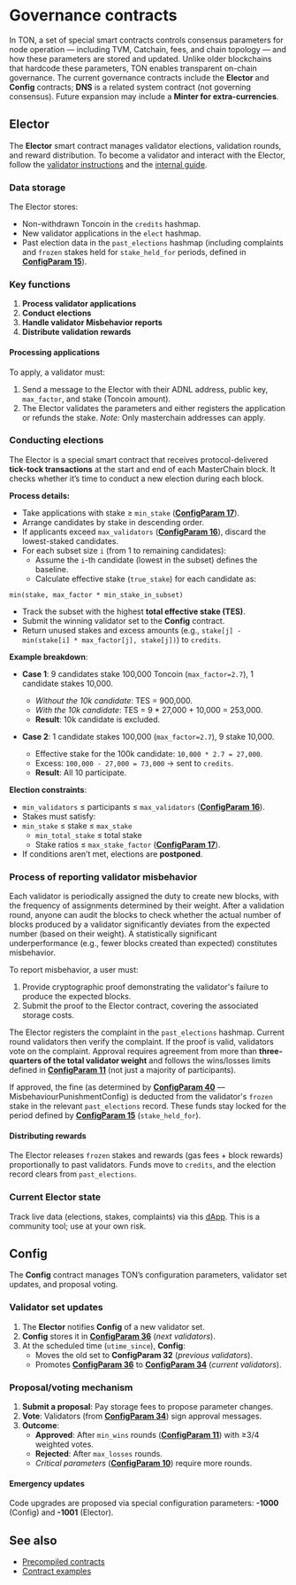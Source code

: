 
# Governance contracts

In TON, a set of special smart contracts controls consensus parameters for node operation — including TVM, Catchain, fees, and chain topology — and how these parameters are stored and updated. Unlike older blockchains that hardcode these parameters, TON enables transparent on-chain governance. The current governance contracts include the **Elector** and **Config** contracts; **DNS** is a related system contract (not governing consensus). Future expansion may include a **Minter for extra-currencies**.

## Elector

The **Elector** smart contract manages validator elections, validation rounds, and reward distribution. To become a validator and interact with the Elector, follow the [validator instructions](https://ton.org/validators) and the [internal guide](/v3/guidelines/nodes/running-nodes/validator-node).

### Data storage

The Elector stores:

- Non-withdrawn Toncoin in the `credits` hashmap.
- New validator applications in the `elect` hashmap.
- Past election data in the `past_elections` hashmap (including complaints and `frozen` stakes held for `stake_held_for` periods, defined in [**ConfigParam 15**](/v3/documentation/network/config-params/overview#param-15)).

### Key functions

1. **Process validator applications**
2. **Conduct elections**
3. **Handle validator Misbehavior reports**
4. **Distribute validation rewards**

#### Processing applications

To apply, a validator must:

1. Send a message to the Elector with their ADNL address, public key, `max_factor`, and stake (Toncoin amount).
2. The Elector validates the parameters and either registers the application or refunds the stake.
_Note:_ Only masterchain addresses can apply.

### Conducting elections

The Elector is a special smart contract that receives protocol-delivered **tick‑tock transactions** at the start and end of each MasterChain block. It checks whether it’s time to conduct a new election during each block.

**Process details:**

- Take applications with stake ≥ `min_stake` ([**ConfigParam 17**](/v3/documentation/network/config-params/overview#param-17)).
- Arrange candidates by stake in descending order.
- If applicants exceed `max_validators` ([**ConfigParam 16**](/v3/documentation/network/config-params/overview#param-16)), discard the lowest-staked candidates.
- For each subset size `i` (from 1 to remaining candidates):
  - Assume the `i`-th candidate (lowest in the subset) defines the baseline.
  - Calculate effective stake (`true_stake`) for each candidate as:

```text
min(stake, max_factor * min_stake_in_subset)
```

- Track the subset with the highest **total effective stake (TES)**.
- Submit the winning validator set to the **Config** contract.
- Return unused stakes and excess amounts (e.g., `stake[j] - min(stake[i] * max_factor[j], stake[j])`) to `credits`.

**Example breakdown**:

- **Case 1**: 9 candidates stake 100,000 Toncoin (`max_factor=2.7`), 1 candidate stakes 10,000.

  - _Without the 10k candidate_: TES = 900,000.
  - _With the 10k candidate_: TES = 9 \* 27,000 + 10,000 = 253,000.
  - **Result**: 10k candidate is excluded.

- **Case 2**: 1 candidate stakes 100,000 (`max_factor=2.7`), 9 stake 10,000.
  - Effective stake for the 100k candidate: `10,000 * 2.7 = 27,000`.
  - Excess: `100,000 - 27,000 = 73,000` → sent to `credits`.
  - **Result**: All 10 participate.

**Election constraints**:

- `min_validators` ≤ participants ≤ `max_validators` ([**ConfigParam 16**](/v3/documentation/network/config-params/overview#param-16)).
- Stakes must satisfy:
- `min_stake` ≤ stake ≤ `max_stake`
  - `min_total_stake` ≤ total stake
  - Stake ratios ≤ `max_stake_factor` ([**ConfigParam 17**](/v3/documentation/network/config-params/overview#param-17)).
- If conditions aren’t met, elections are **postponed**.

### Process of reporting validator misbehavior

Each validator is periodically assigned the duty to create new blocks, with the frequency of assignments determined by their weight. After a validation round, anyone can audit the blocks to check whether the actual number of blocks produced by a validator significantly deviates from the expected number (based on their weight). A statistically significant underperformance (e.g., fewer blocks created than expected) constitutes misbehavior.

To report misbehavior, a user must:

1. Provide cryptographic proof demonstrating the validator's failure to produce the expected blocks.
2. Submit the proof to the Elector contract, covering the associated storage costs.

The Elector registers the complaint in the `past_elections` hashmap. Current round validators then verify the complaint. If the proof is valid, validators vote on the complaint. Approval requires agreement from more than **three-quarters of the total validator weight** and follows the wins/losses limits defined in [**ConfigParam 11**](/v3/documentation/network/config-params/overview#param-11) (not just a majority of participants).

If approved, the fine (as determined by [**ConfigParam 40**](/v3/documentation/network/config-params/overview#param-40) — MisbehaviourPunishmentConfig) is deducted from the validator's `frozen` stake in the relevant `past_elections` record. These funds stay locked for the period defined by [**ConfigParam 15**](/v3/documentation/network/config-params/overview#param-15) (`stake_held_for`).

#### Distributing rewards

The Elector releases `frozen` stakes and rewards (gas fees + block rewards) proportionally to past validators. Funds move to `credits`, and the election record clears from `past_elections`.

### Current Elector state

Track live data (elections, stakes, complaints) via this [dApp](https://1ixi1.github.io/elector/). This is a community tool; use at your own risk.

## Config

The **Config** contract manages TON’s configuration parameters, validator set updates, and proposal voting.

### Validator set updates

1. The **Elector** notifies **Config** of a new validator set.
2. **Config** stores it in [**ConfigParam 36**](/v3/documentation/network/config-params/overview#param-32-34-and-36) (_next validators_).
3. At the scheduled time (`utime_since`), **Config**:
   - Moves the old set to **ConfigParam 32** (_previous validators_).
   - Promotes [**ConfigParam 36**](/v3/documentation/network/config-params/overview#param-32-34-and-36) to [**ConfigParam 34**](/v3/documentation/network/config-params/overview#param-32-34-and-36) (_current validators_).

### Proposal/voting mechanism

1. **Submit a proposal**: Pay storage fees to propose parameter changes.
2. **Vote**: Validators (from [**ConfigParam 34**](/v3/documentation/network/config-params/overview#param-32-34-and-36)) sign approval messages.
3. **Outcome**:
   - **Approved**: After `min_wins` rounds ([**ConfigParam 11**](/v3/documentation/network/config-params/overview#param-11)) with ≥3/4 weighted votes.
   - **Rejected**: After `max_losses` rounds.
   - _Critical parameters_ ([**ConfigParam 10**](/v3/documentation/network/config-params/overview#param-10)) require more rounds.

#### Emergency updates

Code upgrades are proposed via special configuration parameters: **-1000** (Config) and **-1001** (Elector).

## See also

- [Precompiled contracts](/v3/documentation/smart-contracts/contracts-specs/precompiled-contracts)
- [Contract examples](https://docs.ton.org/v3/documentation/smart-contracts/contracts-specs/examples/#contracts-used-in-production)

<Feedback />
